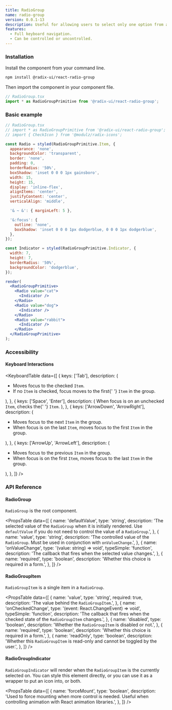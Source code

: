 ```yaml
---
title: RadioGroup
name: radio-group
version: 0.0.1-13
description: Useful for allowing users to select only one option from a set.
features:
  - Full keyboard navigation.
  - Can be controlled or uncontrolled.
---
```


### Installation

Install the component from your command line.

```bash
npm install @radix-ui/react-radio-group
```

Then import the component in your component file.

```jsx
// RadioGroup.tsx
import * as RadioGroupPrimitive from '@radix-ui/react-radio-group';
```

### Basic example

```jsx live manual
// RadioGroup.tsx
// import * as RadioGroupPrimitive from '@radix-ui/react-radio-group';
// import { CheckIcon } from '@modulz/radix-icons';

const Radio = styled(RadioGroupPrimitive.Item, {
  appearance: 'none',
  backgroundColor: 'transparent',
  border: 'none',
  padding: 0,
  borderRadius: '50%',
  boxShadow: 'inset 0 0 0 1px gainsboro',
  width: 15,
  height: 15,
  display: 'inline-flex',
  alignItems: 'center',
  justifyContent: 'center',
  verticalAlign: 'middle',

  '& ~ &': { marginLeft: 5 },

  '&:focus': {
    outline: 'none',
    boxShadow: 'inset 0 0 0 1px dodgerblue, 0 0 0 1px dodgerblue',
  },
});

const Indicator = styled(RadioGroupPrimitive.Indicator, {
  width: 7,
  height: 7,
  borderRadius: '50%',
  backgroundColor: 'dodgerblue',
});

render(
  <RadioGroupPrimitive>
    <Radio value="cat">
      <Indicator />
    </Radio>
    <Radio value="dog">
      <Indicator />
    </Radio>
    <Radio value="rabbit">
      <Indicator />
    </Radio>
  </RadioGroupPrimitive>
);
```

### Accessibility

#### Keyboard Interactions

<KeyboardTable
  data={[
    {
      keys: ['Tab'],
      description: (
        <ul>
          <li>
            Moves focus to the checked <Code>Item</Code>.
          </li>
          <li>
            If no <Code>Item</Code> is checked, focus moves to the first{' '}
            <Code>Item</Code> in the group.
          </li>
        </ul>
      ),
    },
    {
      keys: ['Space', 'Enter'],
      description: (
        <span>
          When focus is on an unchecked <Code>Item</Code>, checks the{' '}
          <Code>Item</Code>.
        </span>
      ),
    },
    {
      keys: ['ArrowDown', 'ArrowRight'],
      description: (
        <ul>
          <li>
            Moves focus to the next <Code>Item</Code> in the group.
          </li>
          <li>
            When focus is on the last <Code>Item</Code>, moves focus to the
            first <Code>Item</Code> in the group.
          </li>
        </ul>
      ),
    },
    {
      keys: ['ArrowUp', 'ArrowLeft'],
      description: (
        <ul>
          <li>
            Moves focus to the previous <Code>Item</Code> in the group.
          </li>
          <li>
            When focus is on the first <Code>Item</Code>, moves focus to the
            last <Code>Item</Code> in the group.
          </li>
        </ul>
      ),
    },
  ]}
/>

### API Reference

#### RadioGroup

`RadioGroup` is the root component.

<PropsTable
  data={[
    {
      name: 'defaultValue',
      type: 'string',
      description:
        'The selected value of the `RadioGroup` when it is initially rendered. Use `defaultValue` if you do not need to control the value of a `RadioGroup`.',
    },
    {
      name: 'value',
      type: 'string',
      description:
        'The controlled value of the `RadioGroup`. Must be used in conjunction with `onValueChange`.',
    },
    {
      name: 'onValueChange',
      type: '(value: string) => void',
      typeSimple: 'function',
      description: 'The callback that fires when the selected value changes.',
    },
    {
      name: 'required',
      type: 'boolean',
      description: 'Whether this choice is required in a form.',
    },
  ]}
/>

#### RadioGroupItem

`RadioGroupItem` is a single item in a `RadioGroup`.

<PropsTable
  data={[
    {
      name: 'value',
      type: 'string',
      required: true,
      description: 'The value behind the `RadioGroupItem`.',
    },
    {
      name: 'onCheckedChange',
      type: '(event: React.ChangeEvent<HTMLInputElement>) => void',
      typeSimple: 'function',
      description:
        'The callback that fires when the checked state of the `RadioGroupItem` changes.',
    },
    {
      name: 'disabled',
      type: 'boolean',
      description: 'Whether the `RadioGroupItem` is disabled or not.',
    },
    {
      name: 'required',
      type: 'boolean',
      description: 'Whether this choice is required in a form.',
    },
    {
      name: 'readOnly',
      type: 'boolean',
      description:
        'Whether this `RadioGroupItem` is read-only and cannot be toggled by the user.',
    },
  ]}
/>

#### RadioGroupIndicator

`RadioGroupIndicator` will render when the `RadioGroupItem` is the currently selected on. You can style this element directly, or you can use it as a wrapper to put an icon into, or both.

<PropsTable
  data={[
    {
      name: 'forceMount',
      type: 'boolean',
      description:
        'Used to force mounting when more control is needed. Useful when controlling animation with React animation libraries.',
    },
  ]}
/>
